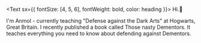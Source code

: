 <Text sx={{ fontSize: [4, 5, 6], fontWeight: bold, color: heading }}> Hi.👋 

I'm Anmol - currently teaching "Defense against the Dark Arts" at Hogwarts, Great Britain. I recently published a book called Those nasty Dementors. It teaches everything you need to know about defending against Dementors.

